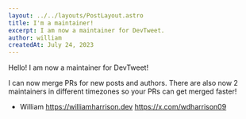 ```yaml
---
layout: ../../layouts/PostLayout.astro
title: I'm a maintainer!
excerpt: I am now a maintainer for DevTweet.
author: william
createdAt: July 24, 2023
---
```



Hello! I am now a maintainer for DevTweet!

I can now merge PRs for new posts and authors.
There are also now 2 maintainers in different timezones so your PRs can get merged faster!

- William
https://williamharrison.dev
https://x.com/wdharrison09
